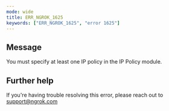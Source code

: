 ```yaml
---
mode: wide
title: ERR_NGROK_1625
keywords: ["ERR_NGROK_1625", "error 1625"]
---
```


## Message

You must specify at least one IP policy in the IP Policy module.

## Further help

If you're having trouble resolving this error, please reach out to [support@ngrok.com](mailto:support@ngrok.com?subject=Help%20with%20ERR_NGROK_1625)
